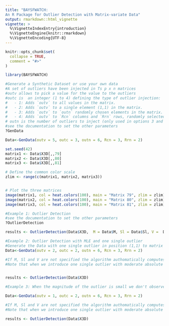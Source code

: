 ```yaml
---
title: "BAYSFWATCH:
An R Package for Outlier Detection with Matrix-variate Data"
output: rmarkdown::html_vignette
vignette: >
  %\VignetteIndexEntry{introduction}
  %\VignetteEngine{knitr::rmarkdown}
  %\VignetteEncoding{UTF-8}
---
```


```r
knitr::opts_chunk$set(
  collapse = TRUE,
  comment = "#>"
)
```

```r
library(BAYSFWATCH)

#Generate a Synthetic Dataset or use your own data
#A set of outliers have been injected in Ts p x n matrices
#outv allows to pick a value for the value to the outliers
#outc is  an integer (1 to 4) defining the type of outlier injection:
#   - 1: Adds `outv` to all values in the matrix.
#   - 2: Adds `outv` to a single element (1,1) in the matrix.
#   - 3: Adds `outv` to `outn` randomly chosen elements in the matrix.
#   - 4: Adds `outv` to `Rcn` columns and `Rrn` rows, randomly selected.
# outn is the number of outliers to inject (only used in options 3 and 4). Must be lower than `pxn`.
#see the documentation to set the other parameters
?GenData

Data<-GenData(outv = 5, outc = 3, outn = 6, Rcn = 3, Rrn = 2)

set.seed(42)
matrix1 <- Data$X3D[,,79]
matrix2 <- Data$X3D[,,80]
matrix3 <- Data$X3D[,,81]

# Define the common color scale
zlim <- range(c(matrix1, matrix2, matrix3))


# Plot the three matrices
image(matrix1, col = heat.colors(100), main = "Matrix 79", zlim = zlim)
image(matrix2, col = heat.colors(100), main = "Matrix 80", zlim = zlim) #outliers here
image(matrix3, col = heat.colors(100), main = "Matrix 81", zlim = zlim)

```

```r
#Example 1: Outlier Detection 
#see the documentation to set the other parameters
?OutlierDetection

results <- OutlierDetection(Data$X3D,  M = Data$M, Sl = Data$Sl, V =  Data$V)

```

```r
#Example 2: Outlier Detection with MLE and one single outlier
#Generate the Data with one single outlier in position (1,1) to matrix 80.
Data<-GenData(outv = 2, outc = 2, outn = 6, Rcn = 3, Rrn = 2)

#If M, Sl and V are not specified the algorithm authomatically computes matrices recursivelly via MLE.
#Note that when we introduce one single outlier with moderate absolute value, the uncertainty about the nature of the outlier is higher.


results <- OutlierDetection(Data$X3D)
```


```r
#Example 3: When the magnitude of the outlier is small we don't observe outlier detection as expected.

Data<-GenData(outv = 1, outc = 2, outn = 6, Rcn = 3, Rrn = 2)

#If M, Sl and V are not specified the algorithm authomatically computes matrices recursivelly via MLE.
#Note that when we introduce one single outlier with moderate absolute value, the uncertainty about the nature of the outlier is higher.

results <- OutlierDetection(Data$X3D)
```
